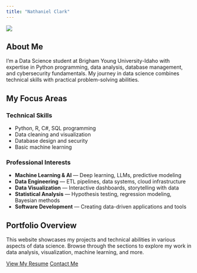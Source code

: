 ```yaml
---
title: "Nathaniel Clark"
---
```


:::{.column-page}
![](Images/banner.jpg)

## About Me

I'm a Data Science student at Brigham Young University-Idaho with expertise in Python programming, data analysis, database management, and cybersecurity fundamentals. My journey in data science combines technical skills with practical problem-solving abilities.

## My Focus Areas

::: {.grid}
::: {.g-col-6}
### Technical Skills
- Python, R, C#, SQL programming
- Data cleaning and visualization
- Database design and security
- Basic machine learning
:::

::: {.g-col-6}
### Professional Interests
- **Machine Learning & AI** — Deep learning, LLMs, predictive modeling
- **Data Engineering** — ETL pipelines, data systems, cloud infrastructure
- **Data Visualization** — Interactive dashboards, storytelling with data
- **Statistical Analysis** — Hypothesis testing, regression modeling, Bayesian methods
- **Software Development** — Creating data-driven applications and tools
:::
:::

## Portfolio Overview

This website showcases my projects and technical abilities in various aspects of data science. Browse through the sections to explore my work in data analysis, visualization, machine learning, and more.

[View My Resume](resume.qmd){.btn .btn-primary} [Contact Me](mailto:nathanieleclark@gmail.com){.btn .btn-secondary}
:::